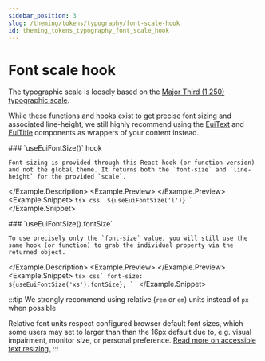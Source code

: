 ```yaml
---
sidebar_position: 3
slug: /theming/tokens/typography/font-scale-hook
id: theming_tokens_typography_font_scale_hook
---
```



# Font scale hook

The typographic scale is loosely based on the <a href="https://type-scale.com/?size=16&scale=1.250&text=A%20Visual%20Type%20Scale&font=Inter&fontweight=400&bodyfont=body_font_default&bodyfontweight=400&lineheight=1.75&backgroundcolor=%23ffffff&fontcolor=%23000000&preview=false" target="_blank" rel="noopener noreferrer">Major Third (1.250) typographic scale</a>.

While these functions and hooks exist to get precise font sizing and associated line-height, we still highly recommend using the [EuiText](../../../../components/display/text.mdx) and [EuiTitle](../../../../components/display/title.mdx) components as wrappers of your content instead.


<Example>
  <Example.Description>
    ### `useEuiFontSize()` <Badge color="hollow">hook</Badge>

    Font sizing is provided through this React hook (or function version) and not the global theme. It returns both the `font-size` and `line-height` for the provided `scale`.

  </Example.Description>
  <Example.Preview>
    <FontSizePreview />
  </Example.Preview>
  <Example.Snippet>
    ```tsx
    css`
      ${useEuiFontSize('l')}
    `
    ```
  </Example.Snippet>
</Example>

<EuiSpacer size="s" />


<Example>
  <Example.Description>
    ### `useEuiFontSize().fontSize`

    To use precisely only the `font-size` value, you will still use the same hook (or function) to grab the individual property via the returned object.

  </Example.Description>
  <Example.Preview>
    <FontSizeIndividualPreview />
  </Example.Preview>
  <Example.Snippet>
    ```tsx
    css`
      font-size: ${useEuiFontSize('xs').fontSize};
    `
    ```
  </Example.Snippet>
</Example>

<EuiSpacer />

:::tip We strongly recommend using relative (`rem` or `em`) units instead of `px` when possible

Relative font units respect configured browser default font sizes, which some users may set to larger than than the 16px default due to, e.g. visual impairment, monitor size, or personal preference. <a href="https://usability.yale.edu/web-accessibility/articles/zoom-resizing-text" target="_blank" rel="noopener noreferrer">Read more on accessible text resizing.</a>
:::


<FontScaleTable />
